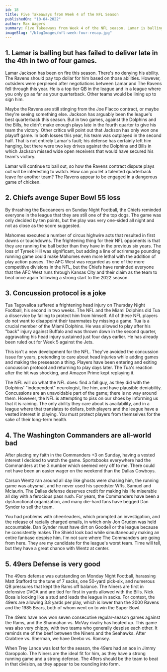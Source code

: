 ```yaml
---
id: 18
title: Five Takeaways from Week 4 of the NFL Season
publishedOn: "10-04-2022"
author: Max Wagers
summary: Five Takeaways from Week 4 of the NFL season. Lamar is balling but has cooled off in the 4th. Niners Defense is VERY good. Concussion protocol is a joke. The Commanders are flat out terrible. Chiefs avenge Super Bowl loss.
imageSlug: "/blogImages/nfl-week-four-recap.jpg"
---
```


<h2 style={{ backgroundColor: "black", color: "white", padding: "20px" }}>
  1. Lamar is balling but has failed to deliver late in the 4th in two of four games.
</h2>
<div style={{ fontFamily: "monospace", margin: "0 24px" }}>
  Lamar Jackson has been on fire this season. There's no denying his ability. The Ravens should pay top dollar for him based on those abilities. However, outsiders were perplexed after negotiations between Lamar and The Ravens fell through this year. He is a top tier QB in the league and in a league where you only go as far as your quarterback. Other teams would be lining up to sign him.

Maybe the Ravens are still stinging from the Joe Flacco contract, or maybe they're seeing something else. Jackson has arguably been the league's best quarterback this season. But in two games, against the Dolphins and the Bills, he didn't make enough plays late in the fourth quarter to give his team the victory. Other critics will point out that Jackson has only won one playoff game. In both losses this year, his team was outplayed in the second half. That is not entirely Lamar's fault; his defense has certainly left him hanging, but there were two key drives against the Dolphins and Bills in which Jackson missed wide open receivers that would have secured his team's victory.

Lamar will continue to ball out, so how the Ravens contract dispute plays out will be interesting to watch. How can you let a talented quarterback leave for another team? The Ravens appear to be engaged in a dangerous game of chicken.

</div>

<h2 style={{ backgroundColor: "black", color: "white", padding: "20px" }}>
  2. Chiefs avenge Super Bowl 55 loss
</h2>
<div style={{ fontFamily: "monospace", margin: "0 24px" }}>
  By thrashing the Buccaneers on Sunday Night Football, the Chiefs reminded everyone in the league that they are still one of the top dogs. The game was only decided by ten points, but the play was very one-sided all night and not as close as the score suggested.

Mahomes executed a number of circus highwire acts that resulted in first downs or touchdowns. The frightening thing for their NFL opponents is that they are running the ball better than they have in the previous six years. The loss of Tyreek Hill was significant, but adding a line of scrimmage pounding running game could make Mahomes even more lethal with the addition of play action passes. The AFC West was regarded as one of the more competitive divisions in the NFL, but the Chiefs have reminded everyone that the AFC West runs through Kansas City and their claim as the team to beat once again following a strong start to the 2022 season.

</div>

<h2 style={{ backgroundColor: "black", color: "white", padding: "20px" }}>
  3. Concussion protocol is a joke
</h2>
<div style={{ fontFamily: "monospace", margin: "0 24px" }}>
  Tua Tagovailoa suffered a frightening head injury on Thursday Night Football, his second in two weeks. The NFL and the Miami Dolphins did Tua a disservice by failing to protect him from himself. All of these NFL players do not want to disappoint their teammates by missing a game. Tua is a crucial member of the Miami Dolphins. He was allowed to play after his "back" injury against Buffalo and was thrown down in the second quarter, aggravating his head injury sustained just four days earlier. He has already been ruled out for Week 5 against the Jets.

This isn't a new development for the NFL. They've avoided the concussion issue for years, pretending to care about head injuries while adding games and making the preseason a thing. Players have been entering and exiting concussion protocol and returning to play days later. The Tua's reaction after the hit was shocking, and Amazon Prime kept replaying it.

The NFL will do what the NFL does: find a fall guy, as they did with the Dolphins' "independent" neurologist, fire him, and have plausible deniability. Concussions are an unavoidable part of the game; there is no way around them. However, the NFL is attempting to piss on our shoes by informing us that it is raining. The only ability they care about is availability, and in a league where that translates to dollars, both players and the league have a vested interest in playing. You must protect players from themselves for the sake of their long-term health.

</div>

<h2 style={{ backgroundColor: "black", color: "white", padding: "20px" }}>
  4. The Washington Commanders are all-world bad
</h2>
<div style={{ fontFamily: "monospace", margin: "0 24px" }}>
  After placing my faith in the Commanders +3 on Sunday, having a vested interest I decided to watch the game. Sportsbooks everywhere had the Commanders at the 3 number which seemed very off to me. There could not have been an easier wager on the weekend than the Dallas Cowboys.

Carson Wentz ran around all day like ghosts were chasing him, the running game was abysmal, and he never used his speedster WRs, Samuel and Mclaurin. The Dallas defense deserves credit for making his life miserable all day with a ferocious pass rush. For years, the Commanders have been a dysfunctional organization, and many die-hard fans have begged Dan Synder to sell the team.

You had problems with cheerleaders, which prompted an investigation, and the release of racially charged emails, in which only Jon Gruden was held accountable. Dan Synder must have dirt on Goodell or the league because he consistently makes The Shield look bad while simultaneously making an entire fanbase despise him. I'm not sure where The Commanders are going from here. They are my candidate for the league's worst team. Time will tell, but they have a great chance with Wentz at center.

</div>

<h2 style={{ backgroundColor: "black", color: "white", padding: "20px" }}>
  5. 49ers Defense is very good
</h2>
<div style={{ fontFamily: "monospace", margin: "0 24px" }}>
  The 49ers defense was outstanding on Monday Night Football, harassing Matt Stafford to the tune of 7 sacks, one 50-yard pick-six, and numerous QB pressures that kept the Rams off balance. The Niners are first in defensive DVOA and are tied for first in yards allowed with the Bills. Nick Bosa is looking like a stud and leads the league in sacks. For context, the 49ers are allowing 3.8 yards per play, which is lower than the 2000 Ravens and the 1985 Bears, both of whom went on to win the Super Bowl.

The 49ers have now won seven consecutive regular-season games against the Rams, and the Shannahan vs. McVay rivalry has heated up. This game was also very chippy, with two teams who generally despise each other. It reminds me of the beef between the Niners and the Seahawks. After Crabtree vs. Sherman, we have Deebo vs. Ramsey.

When Trey Lance was lost for the season, the 49ers had an ace in Jimmy Garoppolo. The Niners are the ideal fit for him, as they have a strong running game and a strong defense. The 49ers should be the team to beat in that division, as they appear to be rounding into form.

</div>
